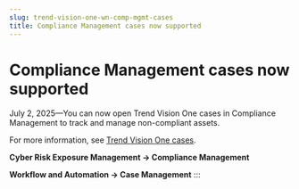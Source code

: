 ```yaml
---
slug: trend-vision-one-wn-comp-mgmt-cases
title: Compliance Management cases now supported
---
```

# Compliance Management cases now supported

July 2, 2025—You can now open Trend Vision One cases in Compliance Management to track and manage non-compliant assets.

For more information, see [Trend Vision One cases](trend-vision-one-cases.mdx).

**Cyber Risk Exposure Management → Compliance Management**

**Workflow and Automation → Case Management**
:::
